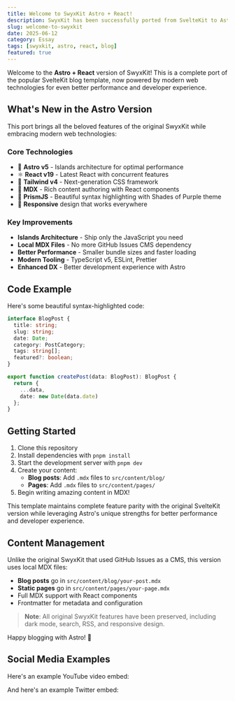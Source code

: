 ```yaml
---
title: Welcome to SwyxKit Astro + React!
description: SwyxKit has been successfully ported from SvelteKit to Astro + React, maintaining complete feature parity while gaining modern performance benefits.
slug: welcome-to-swyxkit
date: 2025-06-12
category: Essay
tags: [swyxkit, astro, react, blog]
featured: true
---
```



Welcome to the **Astro + React** version of SwyxKit! This is a complete port of the popular SvelteKit blog template, now powered by modern web technologies for even better performance and developer experience.

## What's New in the Astro Version

This port brings all the beloved features of the original SwyxKit while embracing modern web technologies:

### Core Technologies

- 🚀 **Astro v5** - Islands architecture for optimal performance
- ⚛️ **React v19** - Latest React with concurrent features
- 🎨 **Tailwind v4** - Next-generation CSS framework
- 📝 **MDX** - Rich content authoring with React components
- 🎨 **PrismJS** - Beautiful syntax highlighting with Shades of Purple theme
- 📱 **Responsive** design that works everywhere

### Key Improvements

- **Islands Architecture** - Ship only the JavaScript you need
- **Local MDX Files** - No more GitHub Issues CMS dependency
- **Better Performance** - Smaller bundle sizes and faster loading
- **Modern Tooling** - TypeScript v5, ESLint, Prettier
- **Enhanced DX** - Better development experience with Astro

## Code Example

Here's some beautiful syntax-highlighted code:

```typescript
interface BlogPost {
  title: string;
  slug: string;
  date: Date;
  category: PostCategory;
  tags: string[];
  featured?: boolean;
}

export function createPost(data: BlogPost): BlogPost {
  return {
    ...data,
    date: new Date(data.date)
  };
}
```

## Getting Started

1. Clone this repository
2. Install dependencies with `pnpm install`
3. Start the development server with `pnpm dev`
4. Create your content:
   - **Blog posts**: Add `.mdx` files to `src/content/blog/`
   - **Pages**: Add `.mdx` files to `src/content/pages/`
5. Begin writing amazing content in MDX!

This template maintains complete feature parity with the original SvelteKit version while leveraging Astro's unique strengths for better performance and developer experience.

## Content Management

Unlike the original SwyxKit that used GitHub Issues as a CMS, this version uses local MDX files:

- **Blog posts** go in `src/content/blog/your-post.mdx`
- **Static pages** go in `src/content/pages/your-page.mdx`
- Full MDX support with React components
- Frontmatter for metadata and configuration

> **Note**: All original SwyxKit features have been preserved, including dark mode, search, RSS, and responsive design.

Happy blogging with Astro! 🎉

## Social Media Examples

Here's an example YouTube video embed:

<YouTubeEmbedAstro videoId="dQw4w9WgXcQ" />

And here's an example Twitter embed:

<TwitterEmbedAstro tweetId="1519495982723084290" />
